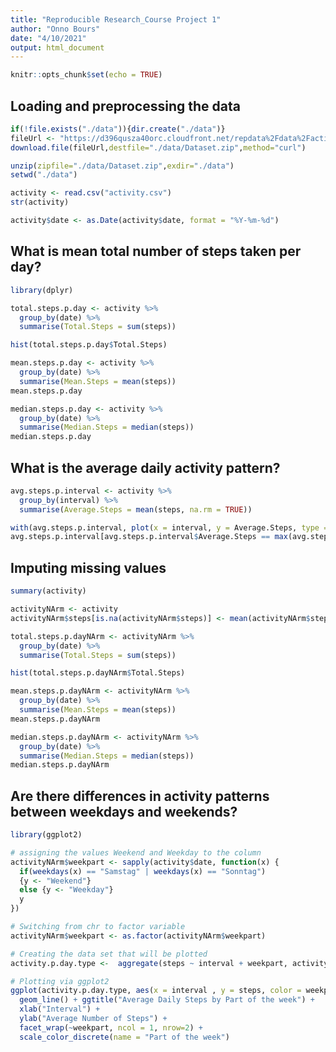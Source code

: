 ```yaml
---
title: "Reproducible Research_Course Project 1"
author: "Onno Bours"
date: "4/10/2021"
output: html_document
---
```


```r
knitr::opts_chunk$set(echo = TRUE)
```

## Loading and preprocessing the data

```r
if(!file.exists("./data")){dir.create("./data")}
fileUrl <- "https://d396qusza40orc.cloudfront.net/repdata%2Fdata%2Factivity.zip"
download.file(fileUrl,destfile="./data/Dataset.zip",method="curl")

unzip(zipfile="./data/Dataset.zip",exdir="./data")
setwd("./data")

activity <- read.csv("activity.csv")
str(activity)

activity$date <- as.Date(activity$date, format = "%Y-%m-%d")
```

## What is mean total number of steps taken per day?

```r
library(dplyr)

total.steps.p.day <- activity %>% 
  group_by(date) %>%
  summarise(Total.Steps = sum(steps))

hist(total.steps.p.day$Total.Steps)

mean.steps.p.day <- activity %>%
  group_by(date) %>%
  summarise(Mean.Steps = mean(steps))
mean.steps.p.day

median.steps.p.day <- activity %>%
  group_by(date) %>% 
  summarise(Median.Steps = median(steps))
median.steps.p.day
```

## What is the average daily activity pattern?

```r
avg.steps.p.interval <- activity %>% 
  group_by(interval) %>%
  summarise(Average.Steps = mean(steps, na.rm = TRUE))

with(avg.steps.p.interval, plot(x = interval, y = Average.Steps, type = "l", ))
avg.steps.p.interval[avg.steps.p.interval$Average.Steps == max(avg.steps.p.interval$Average.Steps) ,]
```

## Imputing missing values

```r
summary(activity)

activityNArm <- activity
activityNArm$steps[is.na(activityNArm$steps)] <- mean(activityNArm$steps, na.rm = TRUE)

total.steps.p.dayNArm <- activityNArm %>% 
  group_by(date) %>%
  summarise(Total.Steps = sum(steps))

hist(total.steps.p.dayNArm$Total.Steps)

mean.steps.p.dayNArm <- activityNArm %>%
  group_by(date) %>%
  summarise(Mean.Steps = mean(steps))
mean.steps.p.dayNArm

median.steps.p.dayNArm <- activityNArm %>%
  group_by(date) %>% 
  summarise(Median.Steps = median(steps))
median.steps.p.dayNArm
```

## Are there differences in activity patterns between weekdays and weekends?

```r
library(ggplot2)

# assigning the values Weekend and Weekday to the column
activityNArm$weekpart <- sapply(activity$date, function(x) {
  if(weekdays(x) == "Samstag" | weekdays(x) == "Sonntag")
  {y <- "Weekend"}
  else {y <- "Weekday"}
  y
})

# Switching from chr to factor variable
activityNArm$weekpart <- as.factor(activityNArm$weekpart)

# Creating the data set that will be plotted
activity.p.day.type <-  aggregate(steps ~ interval + weekpart, activityNArm, mean, na.rm = TRUE)

# Plotting via ggplot2
ggplot(activity.p.day.type, aes(x = interval , y = steps, color = weekpart)) + 
  geom_line() + ggtitle("Average Daily Steps by Part of the week") + 
  xlab("Interval") + 
  ylab("Average Number of Steps") +
  facet_wrap(~weekpart, ncol = 1, nrow=2) +
  scale_color_discrete(name = "Part of the week")
```













